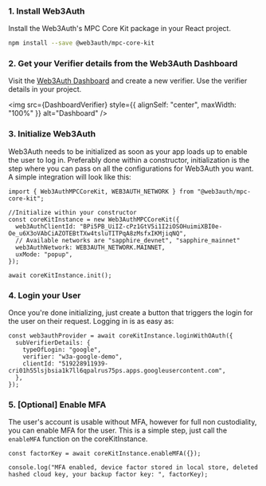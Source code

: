 
### 1. Install Web3Auth

Install the Web3Auth's MPC Core Kit package in your React project.

```bash npm2yarn
npm install --save @web3auth/mpc-core-kit
```

### 2. Get your Verifier details from the Web3Auth Dashboard

Visit the [Web3Auth Dashboard](https://dashboard.web3auth.io) and create a new verifier. Use the verifier details in your project.

<img src={DashboardVerifier} style={{ alignSelf: "center", maxWidth: "100%" }} alt="Dashboard" />

### 3. Initialize Web3Auth

Web3Auth needs to be initialized as soon as your app loads up to enable the user to log in. Preferably done within a constructor, initialization is
the step where you can pass on all the configurations for Web3Auth you want. A simple integration will look like this:

```tsx
import { Web3AuthMPCCoreKit, WEB3AUTH_NETWORK } from "@web3auth/mpc-core-kit";

//Initialize within your constructor
const coreKitInstance = new Web3AuthMPCCoreKit({
  web3AuthClientId: "BPi5PB_UiIZ-cPz1GtV5i1I2iOSOHuimiXBI0e-Oe_u6X3oVAbCiAZOTEBtTXw4tsluTITPqA8zMsfxIKMjiqNQ",
  // Available networks are "sapphire_devnet", "sapphire_mainnet"
  web3AuthNetwork: WEB3AUTH_NETWORK.MAINNET,
  uxMode: "popup",
});

await coreKitInstance.init();
```

### 4. Login your User

Once you're done initializing, just create a button that triggers the login for the user on their request. Logging in is as easy as:

```tsx
const web3authProvider = await coreKitInstance.loginWithOAuth({
  subVerifierDetails: {
    typeOfLogin: "google",
    verifier: "w3a-google-demo",
    clientId: "519228911939-cri01h55lsjbsia1k7ll6qpalrus75ps.apps.googleusercontent.com",
  },
});
```

### 5. [Optional] Enable MFA

The user's account is usable without MFA, however for full non custodiality, you can enable MFA for the user. This is a simple step, just call the
`enableMFA` function on the coreKitInstance.

```tsx
const factorKey = await coreKitInstance.enableMFA({});

console.log("MFA enabled, device factor stored in local store, deleted hashed cloud key, your backup factor key: ", factorKey);
```
